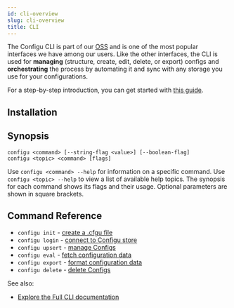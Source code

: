```yaml
---
id: cli-overview
slug: cli-overview
title: CLI
---
```



The Configu CLI is part of our [OSS](https://github.com/configu/configu) and is one of the most popular interfaces we have among our users.
Like the other interfaces, the CLI is used for **managing** (structure, create, edit, delete, or export) configs and **orchestrating** the process by automating it 
and sync with any storage you use for your configurations.

For a step-by-step introduction, you can get started with [this guide](/get-started).

## Installation

<CliInstallSnippet />

## Synopsis

```shell
configu <command> [--string-flag <value>] [--boolean-flag]
configu <topic> <command> [flags]
```

Use `configu <command> --help` for information on a specific command. Use `configu <topic> --help` to view a list of available help topics. The synopsis for each command shows its flags and their usage. Optional parameters are shown in square brackets.

## Command Reference

- `configu init` - [create a .cfgu file](/cli-init)
- `configu login` - [connect to Configu store](/cli-login)
- `configu upsert` - [manage Configs](/cli-upsert)
- `configu eval` - [fetch configuration data](/cli-eval)
- `configu export` - [format configuration data](/cli-export)
- `configu delete` - [delete Configs](/cli-delete)

See also:
- [Explore the Full CLI documentation](/cli-setup)
